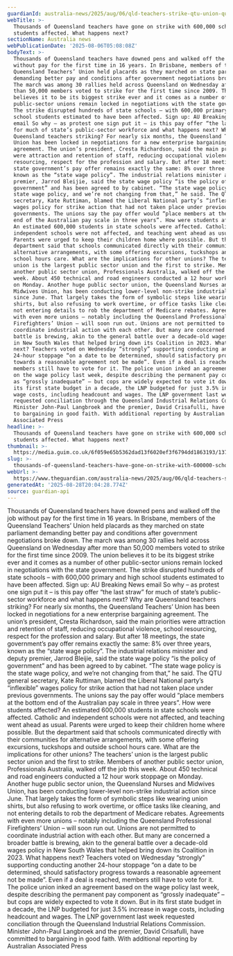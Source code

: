 ```yaml
---
guardianId: australia-news/2025/aug/06/qld-teachers-strike-qtu-union-queensland
webTitle: >-
  Thousands of Queensland teachers have gone on strike with 600,000 school
  students affected. What happens next? 
sectionName: Australia news
webPublicationDate: '2025-08-06T05:08:08Z'
bodyText: >-
  Thousands of Queensland teachers have downed pens and walked off the job
  without pay for the first time in 16 years. In Brisbane, members of the
  Queensland Teachers’ Union held placards as they marched on state parliament
  demanding better pay and conditions after government negotiations broke down.
  The march was among 30 rallies held across Queensland on Wednesday after more
  than 50,000 members voted to strike for the first time since 2009. The union
  believes it to be its biggest strike ever and it comes as a number of other
  public-sector unions remain locked in negotiations with the state government.
  The strike disrupted hundreds of state schools – with 600,000 primary and high
  school students estimated to have been affected. Sign up: AU Breaking News
  email So why – as protest one sign put it – is this pay offer “the last straw”
  for much of state’s public-sector workforce and what happens next? Why are
  Queensland teachers striking? For nearly six months, the Queensland Teachers’
  Union has been locked in negotiations for a new enterprise bargaining
  agreement. The union’s president, Cresta Richardson, said the main priorities
  were attraction and retention of staff, reducing occupational violence, school
  resourcing, respect for the profession and salary. But after 18 meetings, the
  state government’s pay offer remains exactly the same: 8% over three years,
  known as the “state wage policy”. The industrial relations minister and deputy
  premier, Jarrod Bleijie, said the state wage policy “is the policy of
  government” and has been agreed to by cabinet. “The state wage policy is the
  state wage policy, and we’re not changing from that,” he said. The QTU general
  secretary, Kate Ruttiman, blamed the Liberal National party’s “inflexible”
  wages policy for strike action that had not taken place under previous
  governments. The unions say the pay offer would “place members at the bottom
  end of the Australian pay scale in three years”. How were students affected?
  An estimated 600,000 students in state schools were affected. Catholic and
  independent schools were not affected, and teaching went ahead as usual.
  Parents were urged to keep their children home where possible. But the
  department said that schools communicated directly with their communities for
  alternative arrangements, with some offering excursions, tuckshops and outside
  school hours care. What are the implications for other unions? The teachers’
  union is the largest public sector union and the first to strike. Members of
  another public sector union, Professionals Australia, walked off the job this
  week. About 450 technical and road engineers conducted a 12 hour work stoppage
  on Monday. Another huge public sector union, the Queensland Nurses and
  Midwives Union, has been conducting lower-level non-strike industrial action
  since June. That largely takes the form of symbolic steps like wearing union
  shirts, but also refusing to work overtime, or office tasks like cleaning, and
  not entering details to rob the department of Medicare rebates. Agreements
  with even more unions – notably including the Queensland Professional
  Firefighters’ Union – will soon run out. Unions are not permitted to
  coordinate industrial action with each other. But many are concerned a broader
  battle is brewing, akin to the general battle over a decade-old wages policy
  in New South Wales that helped bring down its Coalition in 2023. What happens
  next? Teachers voted on Wednesday “strongly” supporting conducting another
  24-hour stoppage “on a date to be determined, should satisfactory progress
  towards a reasonable agreement not be made”. Even if a deal is reached,
  members still have to vote for it. The police union inked an agreement based
  on the wage policy last week, despite describing the permanent pay component
  as “grossly inadequate” – but cops are widely expected to vote it down. But in
  its first state budget in a decade, the LNP budgeted for just 3.5% increase in
  wage costs, including headcount and wages. The LNP government last week
  requested conciliation through the Queensland Industrial Relations Commission.
  Minister John-Paul Langbroek and the premier, David Crisafulli, have committed
  to bargaining in good faith. With additional reporting by Australian
  Associated Press
headline: >-
  Thousands of Queensland teachers have gone on strike with 600,000 school
  students affected. What happens next? 
thumbnail: >-
  https://media.guim.co.uk/6f059e65b5362dad13f6020ef3f6794dd1863193/1376_0_6880_5504/500.jpg
slug: >-
  thousands-of-queensland-teachers-have-gone-on-strike-with-600000-school-students-affected-what-happens-next
webUrl: >-
  https://www.theguardian.com/australia-news/2025/aug/06/qld-teachers-strike-qtu-union-queensland
generatedAt: '2025-08-28T20:04:28.774Z'
source: guardian-api
---
```

Thousands of Queensland teachers have downed pens and walked off the job without pay for the first time in 16 years. In Brisbane, members of the Queensland Teachers’ Union held placards as they marched on state parliament demanding better pay and conditions after government negotiations broke down. The march was among 30 rallies held across Queensland on Wednesday after more than 50,000 members voted to strike for the first time since 2009. The union believes it to be its biggest strike ever and it comes as a number of other public-sector unions remain locked in negotiations with the state government. The strike disrupted hundreds of state schools – with 600,000 primary and high school students estimated to have been affected. Sign up: AU Breaking News email So why – as protest one sign put it – is this pay offer “the last straw” for much of state’s public-sector workforce and what happens next? Why are Queensland teachers striking? For nearly six months, the Queensland Teachers’ Union has been locked in negotiations for a new enterprise bargaining agreement. The union’s president, Cresta Richardson, said the main priorities were attraction and retention of staff, reducing occupational violence, school resourcing, respect for the profession and salary. But after 18 meetings, the state government’s pay offer remains exactly the same: 8% over three years, known as the “state wage policy”. The industrial relations minister and deputy premier, Jarrod Bleijie, said the state wage policy “is the policy of government” and has been agreed to by cabinet. “The state wage policy is the state wage policy, and we’re not changing from that,” he said. The QTU general secretary, Kate Ruttiman, blamed the Liberal National party’s “inflexible” wages policy for strike action that had not taken place under previous governments. The unions say the pay offer would “place members at the bottom end of the Australian pay scale in three years”. How were students affected? An estimated 600,000 students in state schools were affected. Catholic and independent schools were not affected, and teaching went ahead as usual. Parents were urged to keep their children home where possible. But the department said that schools communicated directly with their communities for alternative arrangements, with some offering excursions, tuckshops and outside school hours care. What are the implications for other unions? The teachers’ union is the largest public sector union and the first to strike. Members of another public sector union, Professionals Australia, walked off the job this week. About 450 technical and road engineers conducted a 12 hour work stoppage on Monday. Another huge public sector union, the Queensland Nurses and Midwives Union, has been conducting lower-level non-strike industrial action since June. That largely takes the form of symbolic steps like wearing union shirts, but also refusing to work overtime, or office tasks like cleaning, and not entering details to rob the department of Medicare rebates. Agreements with even more unions – notably including the Queensland Professional Firefighters’ Union – will soon run out. Unions are not permitted to coordinate industrial action with each other. But many are concerned a broader battle is brewing, akin to the general battle over a decade-old wages policy in New South Wales that helped bring down its Coalition in 2023. What happens next? Teachers voted on Wednesday “strongly” supporting conducting another 24-hour stoppage “on a date to be determined, should satisfactory progress towards a reasonable agreement not be made”. Even if a deal is reached, members still have to vote for it. The police union inked an agreement based on the wage policy last week, despite describing the permanent pay component as “grossly inadequate” – but cops are widely expected to vote it down. But in its first state budget in a decade, the LNP budgeted for just 3.5% increase in wage costs, including headcount and wages. The LNP government last week requested conciliation through the Queensland Industrial Relations Commission. Minister John-Paul Langbroek and the premier, David Crisafulli, have committed to bargaining in good faith. With additional reporting by Australian Associated Press
